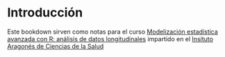 
# Introducción

Este bookdown sirven como notas para el curso [Modelización estadística avanzada con R: análisis de datos longitudinales](https://www.iisaragon.es/event/curso-modelizacion-estadistica-avanzada-con-r-analisis-de-datos-longitudinales-iacs/) impartido en el [Insituto Aragonés de Ciencias de la Salud](https://www.iacs.es/)

